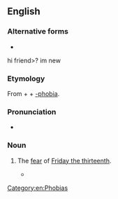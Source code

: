 ==English==
{{wikipedia|Friday the 13th}}

===Alternative forms===
* {{l|en|paraskevidekatriaphobia}}
hi friend>? im new

===Etymology===
From {{etyl|el|en}} {{m|el|Παρασκευή||Friday}} + {{m|el|δεκατρείς||thirteen}} + [[-phobia]].

===Pronunciation===
* {{rhymes|əʊbiə|lang=en}}

===Noun===
{{en-noun|-}}

# {{lb|en|rare}} The [[fear]] of [[Friday the thirteenth]].
#* {{seeCites}}

[[Category:en:Phobias]]